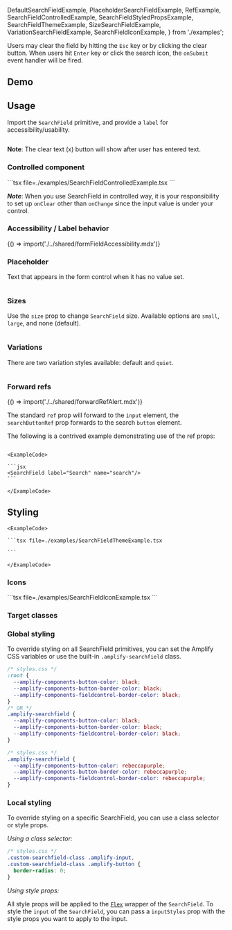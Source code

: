 
  DefaultSearchFieldExample,
  PlaceholderSearchFieldExample,
  RefExample,
  SearchFieldControlledExample,
  SearchFieldStyledPropsExample,
  SearchFieldThemeExample,
  SizeSearchFieldExample,
  VariationSearchFieldExample,
  SearchFieldIconExample,
} from './examples';

Users may clear the field by hitting the `Esc` key or by clicking the
clear button. When users hit `Enter` key or click the search icon, the `onSubmit` event handler will be fired.

## Demo

<SearchFieldDemo />

## Usage

Import the `SearchField` primitive, and provide a `label` for accessibility/usability.

<Example>
  <View>
    <DefaultSearchFieldExample />
  </View>
  
  <ExampleCode>

```jsx file=./examples/DefaultSearchFieldExample.tsx

```

  </ExampleCode>
</Example>

**Note**: The clear text (x) button will show after user has entered text.

### Controlled component

<Example>
  <SearchFieldControlledExample />
  <ExampleCode>
    ```tsx file=./examples/SearchFieldControlledExample.tsx
    ```
  </ExampleCode>
</Example>

***Note***: When you use SearchField in controlled way, it is your responsibility to set up `onClear` other than `onChange` since the input value is under your control.

### Accessibility / Label behavior

<Fragment>{() => import('./../shared/formFieldAccessibility.mdx')}</Fragment>

### Placeholder

Text that appears in the form control when it has no value set.

<Example>
  <View>
    <PlaceholderSearchFieldExample />
  </View>
  
  <ExampleCode>

```jsx file=./examples/PlaceholderSearchFieldExample.tsx

```

  </ExampleCode>
</Example>

### Sizes

Use the `size` prop to change `SearchField` size. Available options are `small`, `large`, and none (default).

<Example>
  <View>
    <SizeSearchFieldExample />
  </View>
  
  <ExampleCode>

```jsx file=./examples/SizeSearchFieldExample.tsx

```

  </ExampleCode>
</Example>

### Variations

There are two variation styles available: default and `quiet`.

<Example>
  <View>
    <VariationSearchFieldExample />
  </View>
  
  <ExampleCode>

```jsx file=./examples/VariationSearchFieldExample.tsx

```

  </ExampleCode>
</Example>

### Forward refs

<Fragment>{() => import('./../shared/forwardRefAlert.mdx')}</Fragment>

The standard `ref` prop will forward to the `input` element, the `searchButtonRef` prop forwards to the search `button` element.

The following is a contrived example demonstrating use of the ref props:

<Example>
  <RefExample />
<ExampleCode>

```tsx file=./examples/refs.tsx

```

</ExampleCode>
</Example>

<StandardHTMLAttributes component="SearchField" link="input" element="<input>">
  <Example>
    <SearchField label="Search" name="search"/>

    <ExampleCode>

    ```jsx
    <SearchField label="Search" name="search"/>
    ```

    </ExampleCode>

  </Example>
</StandardHTMLAttributes>

## Styling

<ThemeExample component="SearchField">
  <Example>
    <SearchFieldThemeExample />
    
    <ExampleCode>

    ```tsx file=./examples/SearchFieldThemeExample.tsx

    ```

    </ExampleCode>
  </Example>
</ThemeExample>

### Icons

<Example>
  <SearchFieldIconExample />
  
  <ExampleCode>
  ```tsx file=./examples/SearchFieldIconExample.tsx
  ```
  </ExampleCode>
</Example>

### Target classes

<ComponentStyleDisplay componentName="SearchField" />

### Global styling

To override styling on all SearchField primitives, you can set the Amplify CSS variables or use the built-in `.amplify-searchfield` class.

```css
/* styles.css */
:root {
  --amplify-components-button-color: black;
  --amplify-components-button-border-color: black;
  --amplify-components-fieldcontrol-border-color: black;
}
/* OR */
.amplify-searchfield {
  --amplify-components-button-color: black;
  --amplify-components-button-border-color: black;
  --amplify-components-fieldcontrol-border-color: black;
}
```

<Example>
  <SearchField
    label="Globally styled search field"
    className="globally-styled-searchfield"
  />
  <ExampleCode>

```css
/* styles.css */
.amplify-searchfield {
  --amplify-components-button-color: rebeccapurple;
  --amplify-components-button-border-color: rebeccapurple;
  --amplify-components-fieldcontrol-border-color: rebeccapurple;
}
```

  </ExampleCode>
</Example>

### Local styling

To override styling on a specific SearchField, you can use a class selector or style props.

_Using a class selector:_

<Example>
  <SearchField
    className="custom-searchfield-class"
    label="Square password field"
  />
  <ExampleCode>

```css
/* styles.css */
.custom-searchfield-class .amplify-input,
.custom-searchfield-class .amplify-button {
  border-radius: 0;
}
```

  </ExampleCode>
</Example>

_Using style props:_

All style props will be applied to the [`Flex`](flex) wrapper of the `SearchField`. To style the `input` of the `SearchField`, you can pass a `inputStyles` prop with the style props you want to apply to the input.

<Example>
  <View>
    <SearchFieldStyledPropsExample />
  </View>
  
  <ExampleCode>

```jsx file=./examples/SearchFieldStyledPropsExample.tsx

```

  </ExampleCode>
</Example>
